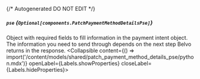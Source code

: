 {/* Autogenerated DO NOT EDIT  */}

##### `pse` *{`Optional[components.PatchPaymentMethodDetailsPse]`}*
Object with required fields to fill information in the payment intent object. The information you need to send through depends on the next step Belvo returns in the response.
<Collapsible content={() => import('/content/models/shared/patch_payment_method_details_pse/python.mdx')} openLabel={Labels.showProperties} closeLabel={Labels.hideProperties}>
</Collapsible>


